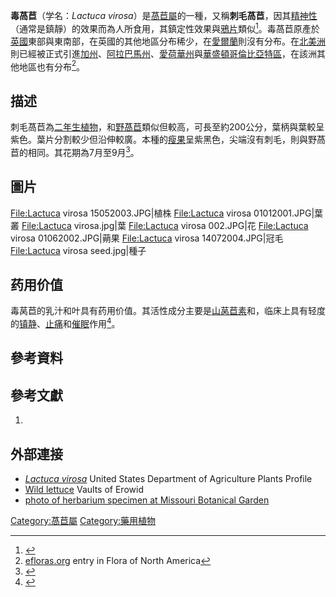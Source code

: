 {{Otheruses|subject=学名为''Lactuca virosa''的植物|other=学名为''Lactuca serriola''的中文同名植物|野萵苣}}
{{Speciesbox
| name = 毒莴苣
| image = Lactuca_virosa_-_Köhler–s_Medizinal-Pflanzen-213.jpg
| image_width = 250px
| image_caption = 《[[科勒藥用植物|科勒藥用植物]]》(1897), <br />''Lactuca virosa''
|genus = Lactuca
|species =virosa
| authority = [[卡爾·林奈|L.]]
|}}

'''毒萵苣'''（学名：''Lactuca virosa''）是[[萵苣屬|萵苣屬]]的一種，又稱'''刺毛萵苣'''，因其[[精神藥品|精神性]]（通常是鎮靜）的效果而為人所食用，其鎮定性效果與[[鴉片|鴉片]]類似<ref>{{Cite web |url=http://www.sciencedirect.com/science/article/pii/S0378874106001280 |title=Analgesic and sedative activities of lactucin and some lactucin-like guaianolides in mice<!-- --> |access-date=2012-01-25 |archive-date=2017-09-23 |archive-url=https://web.archive.org/web/20170923005004/http://www.sciencedirect.com/science/article/pii/S0378874106001280 |dead-url=no }}</ref>。毒萵苣原產於[[英國|英國]]東部與東南部，在英國的其他地區分布稀少，在[[愛爾蘭|愛爾蘭]]則沒有分布。在[[北美洲|北美洲]]則已經被正式引進[[加州|加州]]、[[阿拉巴馬州|阿拉巴馬州]]、[[愛荷華州|愛荷華州]]與[[華盛頓哥倫比亞特區|華盛頓哥倫比亞特區]]，在該洲其他地區也有分布<ref>[http://www.efloras.org/florataxon.aspx?flora_id=1&taxon_id=250067036 efloras.org] {{Wayback|url=http://www.efloras.org/florataxon.aspx?flora_id=1&taxon_id=250067036 |date=20160304094406 }} entry in Flora of North America</ref>。

==描述==
刺毛萵苣為[[二年生植物|二年生植物]]，和[[野萵苣|野萵苣]]類似但較高，可長至約200公分，葉柄與葉較呈紫色。葉片分割較少但沿伸較廣。本種的[[瘦果|瘦果]]呈紫黑色，尖端沒有刺毛，{{link-en|冠毛|Pappus (botany)}}則與野萵苣的相同。其花期為7月至9月<ref name="The Wild Flower Key">{{cite book |last=Rose |first=Francis|authorlink=Francis Rose  |title=The Wild Flower Key |year=1981 |publisher=Frederick Warne & Co|isbn=0-7232-2419-6 |pages=391–392}}</ref>。

==圖片==
<gallery>
File:Lactuca virosa 15052003.JPG|植株
File:Lactuca virosa 01012001.JPG|葉叢
File:Lactuca virosa.jpg|葉
File:Lactuca virosa 002.JPG|花
File:Lactuca virosa 01062002.JPG|蒴果
File:Lactuca virosa 14072004.JPG|冠毛
File:Lactuca virosa seed.jpg|種子
</gallery>

==药用价值==
毒莴苣的乳汁和叶具有药用价值。其活性成分主要是[[山莴苣素|山莴苣素]]和{{link-en|山莴苣苦素|Lactucopicrin}}，临床上具有轻度的[[鎮靜劑|镇静]]、[[止痛劑|止痛]]和[[催眠|催眠]]作用<ref>{{cite journal|author=赵鑫|title=植物药数据库|journal=国外医药(植物药分册)|year=2008|issue=6}}</ref>。

==參考資料==
{{Reflist}}

==參考文獻==
{{refbegin}}
#{{cite book | author=[[Neltje_Blanchan|Blanchan, Neltje]] | title=[[Wild_Flowers_Worth_Knowing|Wild Flowers Worth Knowing]] | year=2005 | publisher=[[Project_Gutenberg|Project Gutenberg Literary Archive Foundation]]}}
{{refend}}

==外部連接==
{{Commons|Lactuca virosa}}
* [http://plants.usda.gov/java/profile?symbol=LAVI8 ''Lactuca virosa''] {{Wayback|url=http://plants.usda.gov/java/profile?symbol=LAVI8 |date=20130502051337 }} United States Department of Agriculture Plants Profile
* [http://www.erowid.org/plants/lactuca/ Wild lettuce] {{Wayback|url=http://www.erowid.org/plants/lactuca/ |date=20210414082557 }} Vaults of Erowid
*[http://www.tropicos.org/ImageFullView.aspx?imageid=100263602 photo of herbarium specimen at Missouri Botanical Garden] {{Wayback|url=http://www.tropicos.org/ImageFullView.aspx?imageid=100263602 |date=20201130013748 }}

{{Lactuca}}
{{Taxonbar|from=Q578927}}

[[Category:萵苣屬|Category:萵苣屬]]
[[Category:藥用植物|Category:藥用植物]]